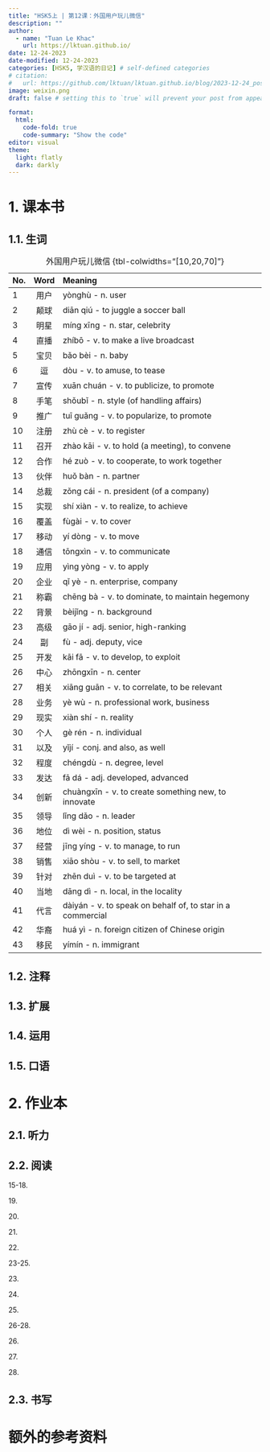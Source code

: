 ---
title: "HSK5上 | 第12课：外国用户玩儿微信"
description: ""
author:
  - name: "Tuan Le Khac"
    url: https://lktuan.github.io/
date: 12-24-2023
date-modified: 12-24-2023
categories: [HSK5, 学汉语的日记] # self-defined categories
# citation: 
#   url: https://github.com/lktuan/lktuan.github.io/blog/2023-12-24_post/
image: weixin.png
draft: false # setting this to `true` will prevent your post from appearing on your listing page until you're ready!

format: 
  html: 
    code-fold: true
    code-summary: "Show the code"
editor: visual
theme:
  light: flatly
  dark: darkly
---

# 1. 课本书

## 1.1. 生词

| No. | Word | Meaning                                                    |
|:----|:----:|:-----------------------------------------------------------|
| 1   | 用户 | yònghù - n. user                                           |
| 2   | 颠球 | diān qiú - to juggle a soccer ball                         |
| 3   | 明星 | míng xīng - n. star, celebrity                             |
| 4   | 直播 | zhíbō - v. to make a live broadcast                        |
| 5   | 宝贝 | bǎo bèi - n. baby                                          |
| 6   |  逗  | dòu - v. to amuse, to tease                                |
| 7   | 宣传 | xuān chuán - v. to publicize, to promote                   |
| 8   | 手笔 | shǒubǐ - n. style (of handling affairs)                    |
| 9   | 推广 | tuī guǎng - v. to popularize, to promote                   |
| 10  | 注册 | zhù cè - v. to register                                    |
| 11  | 召开 | zhào kāi - v. to hold (a meeting), to convene              |
| 12  | 合作 | hé zuò - v. to cooperate, to work together                 |
| 13  | 伙伴 | huǒ bàn - n. partner                                       |
| 14  | 总裁 | zǒng cái - n. president (of a company)                     |
| 15  | 实现 | shí xiàn - v. to realize, to achieve                       |
| 16  | 覆盖 | fùgài - v. to cover                                        |
| 17  | 移动 | yí dòng - v. to move                                       |
| 18  | 通信 | tōngxìn - v. to communicate                                |
| 19  | 应用 | yìng yòng - v. to apply                                    |
| 20  | 企业 | qǐ yè - n. enterprise, company                             |
| 21  | 称霸 | chēng bà - v. to dominate, to maintain hegemony            |
| 22  | 背景 | bèijǐng - n. background                                    |
| 23  | 高级 | gāo jí - adj. senior, high-ranking                         |
| 24  |  副  | fù - adj. deputy, vice                                     |
| 25  | 开发 | kāi fā - v. to develop, to exploit                         |
| 26  | 中心 | zhōngxīn - n. center                                       |
| 27  | 相关 | xiāng guān - v. to correlate, to be relevant               |
| 28  | 业务 | yè wù - n. professional work, business                     |
| 29  | 现实 | xiàn shí - n. reality                                      |
| 30  | 个人 | gè rén - n. individual                                     |
| 31  | 以及 | yǐjí - conj. and also, as well                             |
| 32  | 程度 | chéngdù - n. degree, level                                 |
| 33  | 发达 | fā dá - adj. developed, advanced                           |
| 34  | 创新 | chuàngxīn - v. to create something new, to innovate        |
| 35  | 领导 | lǐng dǎo - n. leader                                       |
| 36  | 地位 | dì wèi - n. position, status                               |
| 37  | 经营 | jīng yíng - v. to manage, to run                           |
| 38  | 销售 | xiāo shòu - v. to sell, to market                          |
| 39  | 针对 | zhēn duì - v. to be targeted at                            |
| 40  | 当地 | dāng dì - n. local, in the locality                        |
| 41  | 代言 | dàiyán - v. to speak on behalf of, to star in a commercial |
| 42  | 华裔 | huá yì - n. foreign citizen of Chinese origin              |
| 43  | 移民 | yímín - n. immigrant                                       |

: 外国用户玩儿微信 {tbl-colwidths="\[10,20,70\]"}

## 1.2. 注释

## 1.3. 扩展

## 1.4. 运用

## 1.5. 口语

# 2. 作业本

## 2.1. 听力

## 2.2. 阅读

15-18.

19\.

20\.

21\.

22\.

23-25.

23\.

24\.

25\.

26-28.

26\.

27\.

28\.

## 2.3. 书写

# 额外的参考资料